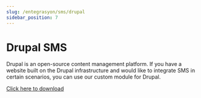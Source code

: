 ```yaml
---
slug: /entegrasyon/sms/drupal
sidebar_position: 7
---
```


# Drupal SMS
Drupal is an open-source content management platform. If you have a website built on the Drupal infrastructure and would like to integrate SMS in certain scenarios, you can use our custom module for Drupal.

[Click here to download](https://www.drupal.org/project/sms_iletimerkezi)

